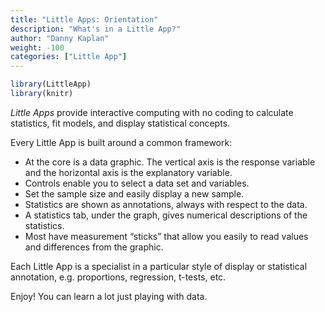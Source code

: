 ```yaml
---
title: "Little Apps: Orientation"
description: "What's in a Little App?"
author: "Danny Kaplan"
weight: -100
categories: ["Little App"]
---
```


```r
library(LittleApp)
library(knitr)
```

*Little Apps* provide interactive computing with no coding to calculate statistics, fit models, and display statistical concepts.

Every Little App is built around a common framework:

* At the core is a data graphic. The vertical axis is the response variable and the horizontal axis is the explanatory variable. 
* Controls enable you to select a data set and variables. 
* Set the sample size and easily display a new sample.
* Statistics are shown as annotations, always with respect to the data.
* A statistics tab, under the graph, gives numerical descriptions of the statistics.
* Most have measurement "sticks" that allow you easily to read values and differences from the graphic.

Each Little App is a specialist in a particular style of display or statistical annotation, e.g. proportions, regression, t-tests, etc.

Enjoy! You can learn a lot just playing with data.


